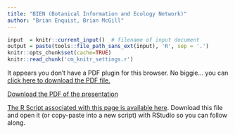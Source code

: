 ```yaml
---
title: "BIEN (Botanical Information and Ecology Network)"
author: "Brian Enquist, Brian McGill"
---
```


```r
input  = knitr::current_input()  # filename of input document
output = paste(tools::file_path_sans_ext(input), 'R', sep = '.')
knitr::opts_chunk$set(cache=TRUE)
knitr::read_chunk('cm_knitr_settings.r')
```

<div>
<object data="3_8_assets/Enquist_BIEN_2017_IBS_Workshop.pdf" type="application/pdf" width="100%" height="650px"> 
  <p>It appears you don't have a PDF plugin for this browser.
   No biggie... you can <a href="3_8_assets/Enquist_BIEN_2017_IBS_Workshop.pdf">click here to
  download the PDF file.</a></p>  
 </object>
 </div>
 
 <p><a href="3_8_assets/Enquist_BIEN_2017_IBS_Workshop.pdf">Download the PDF of the presentation</a></p>  

[<i class="fa fa-file-code-o fa-3x" aria-hidden="true"></i> The R Script associated with this page is available here](`r output`).  Download this file and open it (or copy-paste into a new script) with RStudio so you can follow along.  
